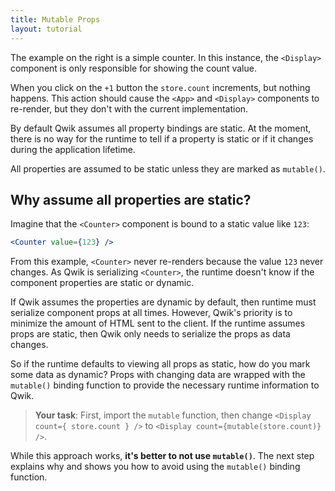 ```yaml
---
title: Mutable Props
layout: tutorial
---
```


The example on the right is a simple counter. In this instance, the `<Display>` component is only responsible for showing the count value.

When you click on the `+1` button the `store.count` increments, but nothing happens. This action should cause the `<App>` and `<Display>` components to re-render, but they don't with the current implementation.

By default Qwik assumes all property bindings are static. At the moment, there is no way for the runtime to tell if a property is static or if it changes during the application lifetime.

All properties are assumed to be static unless they are marked as `mutable()`.

## Why assume all properties are static?

Imagine that the `<Counter>` component is bound to a static value like `123`:

```jsx
<Counter value={123} />
```

From this example, `<Counter>` never re-renders because the value `123` never changes. As Qwik is serializing `<Counter>`, the runtime doesn't know if the component properties are static or dynamic.

If Qwik assumes the properties are dynamic by default, then runtime must serialize component props at all times. However, Qwik's priority is to minimize the amount of HTML sent to the client. If the runtime assumes props are static, then Qwik only needs to serialize the props as data changes.

So if the runtime defaults to viewing all props as static, how do you mark some data as dynamic? Props with changing data are wrapped with the `mutable()` binding function to provide the necessary runtime information to Qwik.

> **Your task**: First, import the `mutable` function, then change `<Display count={ store.count } />` to `<Display count={mutable(store.count)} />`.

While this approach works, **it's better to not use `mutable()`**. The next step explains why and shows you how to avoid using the `mutable()` binding function.
